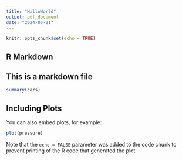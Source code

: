 ```yaml
---
title: "HalloWorld"
output: pdf_document
date: "2024-05-21"
---
```


```r
knitr::opts_chunk$set(echo = TRUE)
```

## R Markdown

## This is a markdown file
```r
summary(cars)
```

## Including Plots

You can also embed plots, for example:

```r
plot(pressure)
```

Note that the `echo = FALSE` parameter was added to the code chunk to prevent printing of the R code that generated the plot.
